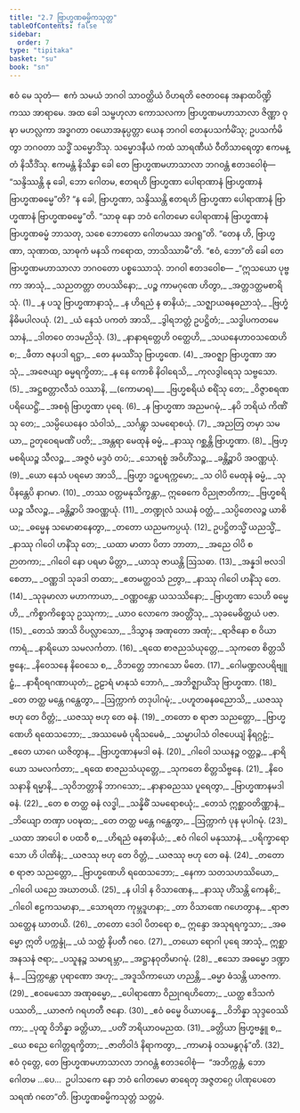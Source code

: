```yaml
---
title: "2.7 ဗြာဟ္မဏဓမ္မိကသုတ္တ"
tableOfContents: false
sidebar:
  order: 7
type: "tipitaka"
basket: "su"
book: "sn"
---
```



<DynamicBreadcrumb />

<Paragraph number="334" book="sn">
ဧဝံ မေ သုတံ—  ဧကံ သမယံ ဘဂဝါ သာဝတ္ထိယံ ဝိဟရတိ ဇေတဝနေ အနာထပိဏ္ဍိကဿ အာရာမေ. အထ ခေါ သမ္ဗဟုလာ ကောသလကာ ဗြာဟ္မဏမဟာသာလာ ဇိဏ္ဏာ ဝုဍ္ဎာ မဟလ္လကာ အဒ္ဓဂတာ ဝယောအနုပ္ပတ္တာ ယေန ဘဂဝါ တေနုပသင်္ကမိံသု; ဥပသင်္ကမိတွာ ဘဂဝတာ သဒ္ဓိံ သမ္မောဒိံသု. သမ္မောဒနီယံ ကထံ သာရဏီယံ ဝီတိသာရေတွာ ဧကမန္တံ နိသီဒိံသု. ဧကမန္တံ နိသိန္နာ ခေါ တေ ဗြာဟ္မဏမဟာသာလာ ဘဂဝန္တံ ဧတဒဝေါစုံ—  “သန္ဒိဿန္တိ နု ခေါ, ဘော ဂေါတမ, ဧတရဟိ ဗြာဟ္မဏာ ပေါရာဏာနံ ဗြာဟ္မဏာနံ ဗြာဟ္မဏဓမ္မေ”တိ? “န ခေါ, ဗြာဟ္မဏာ, သန္ဒိဿန္တိ ဧတရဟိ ဗြာဟ္မဏာ ပေါရာဏာနံ ဗြာဟ္မဏာနံ ဗြာဟ္မဏဓမ္မေ”တိ. “သာဓု နော ဘဝံ ဂေါတမော ပေါရာဏာနံ ဗြာဟ္မဏာနံ ဗြာဟ္မဏဓမ္မံ ဘာသတု, သစေ ဘောတော ဂေါတမဿ အဂရူ”တိ. “တေန ဟိ, ဗြာဟ္မဏာ, သုဏာထ, သာဓုကံ မနသိ ကရောထ, ဘာသိဿာမီ”တိ. “ဧဝံ, ဘော”တိ ခေါ တေ ဗြာဟ္မဏမဟာသာလာ ဘဂဝတော ပစ္စဿောသုံ. ဘဂဝါ ဧတဒဝေါစ—
</Paragraph>

<Division number="287" book="sn" e="ch" v="18" p="322">

<Paragraph number="335" type="verses" book="sn">
_“ဣသယော ပုဗ္ဗကာ အာသုံ,_  
_သညတတ္တာ တပဿိနော;_  
_ပဉ္စ ကာမဂုဏေ ဟိတွာ,_  
_အတ္တဒတ္ထမစာရိသုံ. (1)_  

</Paragraph>

</Division>
<Division number="288" book="sn" e="ch" v="18" p="322">

<Paragraph number="336" type="verses" book="sn">
_န ပသူ ဗြာဟ္မဏာနာသုံ,_  
_န ဟိရညံ န ဓာနိယံ;_  
_သဇ္ဈာယဓနဓညာသုံ,_  
_ဗြဟ္မံ နိဓိမပါလယုံ. (2)_  

</Paragraph>

</Division>
<Division number="289" book="sn" e="ch" v="18" p="323">

<Paragraph number="337" type="verses" book="sn">
_ယံ နေသံ ပကတံ အာသိ,_  
_ဒွါရဘတ္တံ ဥပဋ္ဌိတံ;_  
_သဒ္ဓါပကတမေသာနံ,_  
_ဒါတဝေ တဒမညိသုံ. (3)_  

</Paragraph>

</Division>
<Division number="290" book="sn" e="ch" v="18" p="323">

<Paragraph number="338" type="verses" book="sn">
_နာနာရတ္တေဟိ ဝတ္ထေဟိ,_  
_သယနေဟာဝသထေဟိ စ;_  
_ဖီတာ ဇနပဒါ ရဋ္ဌာ,_  
_တေ နမဿိံသု ဗြာဟ္မဏေ. (4)_  

</Paragraph>

</Division>
<Division number="291" book="sn" e="ch" v="18" p="323">

<Paragraph number="339" type="verses" book="sn">
_အဝဇ္ဈာ ဗြာဟ္မဏာ အာသုံ,_  
_အဇေယျာ ဓမ္မရက္ခိတာ;_  
_န နေ ကောစိ နိဝါရေသိ,_  
_ကုလဒွါရေသု သဗ္ဗသော. (5)_  

</Paragraph>

</Division>
<Division number="292" book="sn" e="ch" v="18" p="323">

<Paragraph number="340" type="verses" book="sn">
_အဋ္ဌစတ္တာလီသံ ဝဿာနိ, __(ကောမာရ)___  
_ဗြဟ္မစရိယံ စရိံသု တေ;_  
_ဝိဇ္ဇာစရဏပရိယေဋ္ဌိံ,_  
_အစရုံ ဗြာဟ္မဏာ ပုရေ. (6)_  

</Paragraph>

</Division>
<Division number="293" book="sn" e="ch" v="18" p="323">

<Paragraph number="341" type="verses" book="sn">
_န ဗြာဟ္မဏာ အညမဂမုံ,_  
_နပိ ဘရိယံ ကိဏိံသု တေ;_  
_သမ္ပိယေနေဝ သံဝါသံ,_  
_သင်္ဂန္တွာ သမရောစယုံ. (7)_  

</Paragraph>

</Division>
<Division number="294" book="sn" e="ch" v="18" p="323">

<Paragraph number="342" type="verses" book="sn">
_အညတြ တမှာ သမယာ,_  
ဥတုဝေရမဏိံ ပတိ;_  
_အန္တရာ မေထုနံ ဓမ္မံ,_  
_နာဿု ဂစ္ဆန္တိ ဗြာဟ္မဏာ. (8)_  

</Paragraph>

</Division>
<Division number="295" book="sn" e="ch" v="18" p="323">

<Paragraph number="343" type="verses" book="sn">
_ဗြဟ္မစရိယဉ္စ သီလဉ္စ,_  
_အဇ္ဇဝံ မဒ္ဒဝံ တပံ;_  
_သောရစ္စံ အဝိဟိံသဉ္စ,_  
_ခန္တိဉ္စာပိ အဝဏ္ဏယုံ. (9)_  

</Paragraph>

</Division>
<Division number="296" book="sn" e="ch" v="18" p="323">

<Paragraph number="344" type="verses" book="sn">
_ယော နေသံ ပရမော အာသိ,_  
_ဗြဟ္မာ ဒဠှပရက္ကမော;_  
_သ ဝါပိ မေထုနံ ဓမ္မံ,_  
_သုပိနန္တေပိ နာဂမာ. (10)_  

</Paragraph>

</Division>
<Division number="297" book="sn" e="ch" v="18" p="323">

<Paragraph number="345" type="verses" book="sn">
_တဿ ဝတ္တမနုသိက္ခန္တာ,_  
ဣဓေကေ ဝိညုဇာတိကာ;_  
_ဗြဟ္မစရိယဉ္စ သီလဉ္စ,_  
_ခန္တိဉ္စာပိ အဝဏ္ဏယုံ. (11)_  

</Paragraph>

</Division>
<Division number="298" book="sn" e="ch" v="18" p="323">

<Paragraph number="346" type="verses" book="sn">
_တဏ္ဍုလံ သယနံ ဝတ္ထံ,_  
_သပ္ပိတေလဉ္စ ယာစိယ;_  
_ဓမ္မေန သမောဓာနေတွာ,_  
_တတော ယညမကပ္ပယုံ. (12)_  

</Paragraph>

</Division>
<Division number="299" book="sn" e="ch" v="18" p="323">

<Paragraph number="347" type="verses" book="sn">
ဥပဋ္ဌိတသ္မိံ ယညသ္မိံ,_  
_နာဿု ဂါဝေါ ဟနိံသု တေ;_  
_ယထာ မာတာ ပိတာ ဘာတာ,_  
_အညေ ဝါပိ စ ဉာတကာ;_  
_ဂါဝေါ နော ပရမာ မိတ္တာ,_  
_ယာသု ဇာယန္တိ ဩသဓာ. (13)_  

</Paragraph>

</Division>
<Division number="300" book="sn" e="ch" v="18" p="323">

<Paragraph number="348" type="verses" book="sn">
_အန္နဒါ ဗလဒါ စေတာ,_  
_ဝဏ္ဏဒါ သုခဒါ တထာ;_  
_ဧတမတ္ထဝသံ ဉတွာ,_  
_နာဿု ဂါဝေါ ဟနိံသု တေ. (14)_  

</Paragraph>

</Division>
<Division number="301" book="sn" e="ch" v="18" p="324">

<Paragraph number="349" type="verses" book="sn">
_သုခုမာလာ မဟာကာယာ,_  
_ဝဏ္ဏဝန္တော ယသဿိနော;_  
_ဗြာဟ္မဏာ သေဟိ ဓမ္မေဟိ,_  
_ကိစ္စာကိစ္စေသု ဥဿုကာ;_  
_ယာဝ လောကေ အဝတ္တိံသု,_  
_သုခမေဓိတ္ထယံ ပဇာ. (15)_  

</Paragraph>

</Division>
<Division number="302" book="sn" e="ch" v="18" p="324">

<Paragraph number="350" type="verses" book="sn">
_တေသံ အာသိ ဝိပလ္လာသော,_  
_ဒိသွာန အဏုတော အဏုံ;_  
_ရာဇိနော စ ဝိယာကာရံ,_  
_နာရိယော သမလင်္ကတာ. (16)_  

</Paragraph>

</Division>
<Division number="303" book="sn" e="ch" v="18" p="324">

<Paragraph number="351" type="verses" book="sn">
_ရထေ စာဇညသံယုတ္တေ,_  
_သုကတေ စိတ္တသိဗ္ဗနေ;_  
_နိဝေသနေ နိဝေသေ စ,_  
_ဝိဘတ္တေ ဘာဂသော မိတေ. (17)_  

</Paragraph>

</Division>
<Division number="304" book="sn" e="ch" v="18" p="324">

<Paragraph number="352" type="verses" book="sn">
_ဂေါမဏ္ဍလပရိဗျူဠှံ,_  
_နာရီဝရဂဏာယုတံ;_  
ဥဠာရံ မာနုသံ ဘောဂံ,_  
_အဘိဇ္ဈာယိံသု ဗြာဟ္မဏာ. (18)_  

</Paragraph>

</Division>
<Division number="305" book="sn" e="ch" v="18" p="324">

<Paragraph number="353" type="verses" book="sn">
_တေ တတ္ထ မန္တေ ဂန္ထေတွာ,_  
_ဩက္ကာကံ တဒုပါဂမုံ;_  
_ပဟူတဓနဓညောသိ,_  
_ယဇဿု ဗဟု တေ ဝိတ္တံ;_  
_ယဇဿု ဗဟု တေ ဓနံ. (19)_  

</Paragraph>

</Division>
<Division number="306" book="sn" e="ch" v="18" p="324">

<Paragraph number="354" type="verses" book="sn">
_တတော စ ရာဇာ သညတ္တော,_  
_ဗြာဟ္မဏေဟိ ရထေသဘော;_  
_အဿမေဓံ ပုရိသမေဓံ,_  
_သမ္မာပါသံ ဝါဇပေယျံ နိရဂ္ဂဠံ;_  
_ဧတေ ယာဂေ ယဇိတွာန,_  
_ဗြာဟ္မဏာနမဒါ ဓနံ. (20)_  

</Paragraph>

</Division>
<Division number="307" book="sn" e="ch" v="18" p="324">

<Paragraph number="355" type="verses" book="sn">
_ဂါဝေါ သယနဉ္စ ဝတ္ထဉ္စ,_  
_နာရိယော သမလင်္ကတာ;_  
_ရထေ စာဇညသံယုတ္တေ,_  
_သုကတေ စိတ္တသိဗ္ဗနေ. (21)_  

</Paragraph>

</Division>
<Division number="308" book="sn" e="ch" v="18" p="324">

<Paragraph number="356" type="verses" book="sn">
_နိဝေသနာနိ ရမ္မာနိ,_  
_သုဝိဘတ္တာနိ ဘာဂသော;_  
_နာနာဓညဿ ပူရေတွာ,_  
_ဗြာဟ္မဏာနမဒါ ဓနံ. (22)_  

</Paragraph>

</Division>
<Division number="309" book="sn" e="ch" v="18" p="324">

<Paragraph number="357" type="verses" book="sn">
_တေ စ တတ္ထ ဓနံ လဒ္ဓါ,_  
_သန္နိဓိံ သမရောစယုံ;_  
_တေသံ ဣစ္ဆာဝတိဏ္ဏာနံ,_  
_ဘိယျော တဏှာ ပဝဍ္ဎထ;_  
_တေ တတ္ထ မန္တေ ဂန္ထေတွာ,_  
_ဩက္ကာကံ ပုန မုပါဂမုံ. (23)_  

</Paragraph>

</Division>
<Division number="310" book="sn" e="ch" v="18" p="324">

<Paragraph number="358" type="verses" book="sn">
_ယထာ အာပေါ စ ပထဝီ စ,_  
_ဟိရညံ ဓနဓာနိယံ;_  
_ဧဝံ ဂါဝေါ မနုဿာနံ,_  
_ပရိက္ခာရော သော ဟိ ပါဏိနံ;_  
_ယဇဿု ဗဟု တေ ဝိတ္တံ,_  
_ယဇဿု ဗဟု တေ ဓနံ. (24)_  

</Paragraph>

</Division>
<Division number="311" book="sn" e="ch" v="18" p="324">

<Paragraph number="359" type="verses" book="sn">
_တတော စ ရာဇာ သညတ္တော,_  
_ဗြာဟ္မဏေဟိ ရထေသဘော;_  
_နေကာ သတသဟဿိယော,_  
_ဂါဝေါ ယညေ အဃာတယိ. (25)_  

</Paragraph>

</Division>
<Division number="312" book="sn" e="ch" v="18" p="325">

<Paragraph number="360" type="verses" book="sn">
_န ပါဒါ န ဝိသာဏေန,_  
_နာဿု ဟိံသန္တိ ကေနစိ;_  
_ဂါဝေါ ဧဠကသမာနာ,_  
_သောရတာ ကုမ္ဘဒူဟနာ;_  
_တာ ဝိသာဏေ ဂဟေတွာန,_  
_ရာဇာ သတ္ထေန ဃာတယိ. (26)_  

</Paragraph>

</Division>
<Division number="313" book="sn" e="ch" v="18" p="325">

<Paragraph number="361" type="verses" book="sn">
_တတော ဒေဝါ ပိတရော စ,_  
ဣန္ဒော အသုရရက္ခသာ;_  
_အဓမ္မော ဣတိ ပက္ကန္ဒုံ,_  
_ယံ သတ္ထံ နိပတီ ဂဝေ. (27)_  

</Paragraph>

</Division>
<Division number="314" book="sn" e="ch" v="18" p="325">

<Paragraph number="362" type="verses" book="sn">
_တယော ရောဂါ ပုရေ အာသုံ,_  
ဣစ္ဆာ အနသနံ ဇရာ;_  
_ပသူနဉ္စ သမာရမ္ဘာ,_  
_အဋ္ဌာနဝုတိမာဂမုံ. (28)_  

</Paragraph>

</Division>
<Division number="315" book="sn" e="ch" v="18" p="325">

<Paragraph number="363" type="verses" book="sn">
_ဧသော အဓမ္မော ဒဏ္ဍာနံ,_  
_ဩက္ကန္တော ပုရာဏော အဟု;_  
_အဒူသိကာယော ဟညန္တိ,_  
_ဓမ္မာ ဓံသန္တိ ယာဇကာ. (29)_  

</Paragraph>

</Division>
<Division number="316" book="sn" e="ch" v="18" p="325">

<Paragraph number="364" type="verses" book="sn">
_ဧဝမေသော အဏုဓမ္မော,_  
_ပေါရာဏော ဝိညုဂရဟိတော;_  
_ယတ္ထ ဧဒိသကံ ပဿတိ,_  
_ယာဇကံ ဂရဟတီ ဇနော. (30)_  

</Paragraph>

</Division>
<Division number="317" book="sn" e="ch" v="18" p="325">

<Paragraph number="365" type="verses" book="sn">
_ဧဝံ ဓမ္မေ ဝိယာပန္နေ,_  
_ဝိဘိန္နာ သုဒ္ဒဝေဿိကာ;_  
_ပုထူ ဝိဘိန္နာ ခတ္တိယာ,_  
_ပတိံ ဘရိယာဝမညထ. (31)_  

</Paragraph>

</Division>
<Division number="318" book="sn" e="ch" v="18" p="325">

<Paragraph number="366" type="verses" book="sn">
_ခတ္တိယာ ဗြဟ္မဗန္ဓူ စ,_  
_ယေ စညေ ဂေါတ္တရက္ခိတာ;_  
_ဇာတိဝါဒံ နိရာကတွာ,_  
_ကာမာနံ ဝသမနွဂုန်”တိ. (32)_  

</Paragraph>

<Paragraph number="367" book="sn">
ဧဝံ ဝုတ္တေ, တေ ဗြာဟ္မဏမဟာသာလာ ဘဂဝန္တံ ဧတဒဝေါစုံ—  “အဘိက္ကန္တံ, ဘော ဂေါတမ …ပေ…  ဥပါသကေ နော ဘဝံ ဂေါတမော ဓာရေတု အဇ္ဇတဂ္ဂေ ပါဏုပေတေ သရဏံ ဂတေ”တိ.

</Paragraph>
</Division>

<Paragraph number="368" type="center" book="sn">
ဗြာဟ္မဏဓမ္မိကသုတ္တံ သတ္တမံ.
</Paragraph>